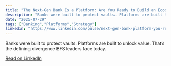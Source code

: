```yaml
---
title: "The Next-Gen Bank Is a Platform: Are You Ready to Build an Ecosystem?"
description: "Banks were built to protect vaults. Platforms are built to unlock value."
date: "2025-07-29"
tags: ["Banking","Platforms","Strategy"]
linkedin: "https://www.linkedin.com/pulse/next-gen-bank-platform-you-ready-build-ecosystem-pankaj-misra-q50te/?lipi=urn%3Ali%3Apage%3Ad_flagship3_publishing_published%3BwpZRzvSiT1Kp2IYlIkX2ug%3D%3D"
---
```


Banks were built to protect vaults. Platforms are built to unlock value. That’s the defining divergence BFS leaders face today.  

[Read on LinkedIn]({linkedin})
